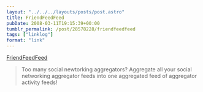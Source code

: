 ```yaml
---
layout: "../../../layouts/posts/post.astro"
title: FriendFeedFeed
pubDate: 2008-03-11T19:15:39+00:00
tumblr_permalink: /post/28578228/friendfeedfeed
tags: ["linklog"]
format: "link"
---
```


[FriendFeedFeed][1]

> Too many social newtorking aggregators? Aggregate all your social networking aggregator feeds into one aggregated feed of aggregator activity feeds!

[1]: http://www.friendfeedfeed.com/
